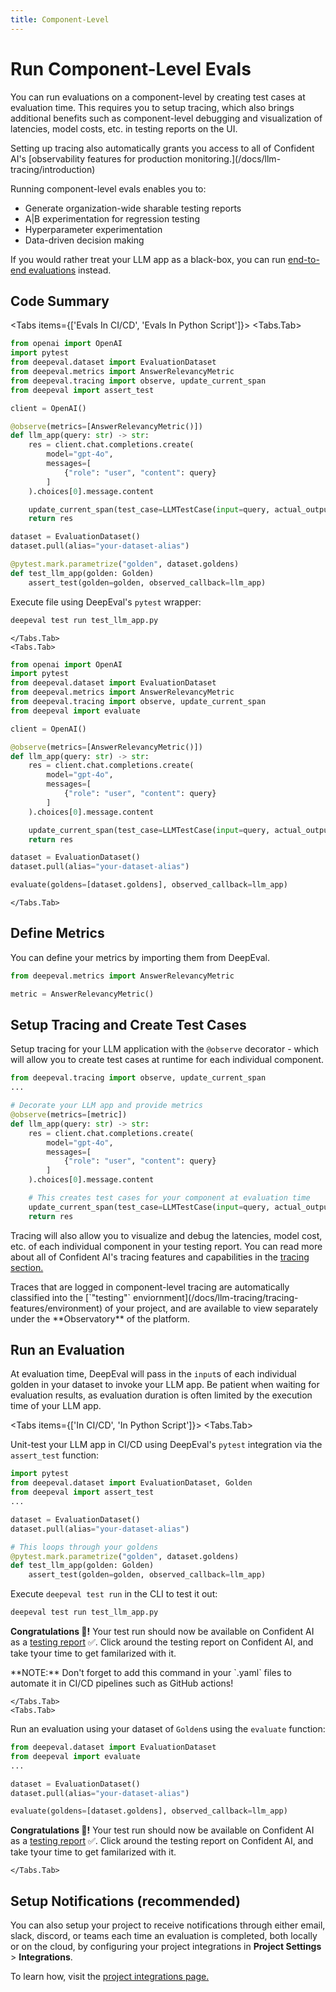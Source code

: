 ```yaml
---
title: Component-Level
---
```



# Run Component-Level Evals

You can run evaluations on a component-level by creating test cases at evaluation time.  This requires you to setup tracing, which also brings additional benefits such as component-level debugging and visualization of latencies, model costs, etc. in testing reports on the UI.

<Callout>
Setting up tracing also automatically grants you access to all of Confident AI's [observability features for production monitoring.](/docs/llm-tracing/introduction)
</Callout>

Running component-level evals enables you to:

- Generate organization-wide sharable testing reports
- A|B experimentation for regression testing
- Hyperparameter experimentation
- Data-driven decision making

If you would rather treat your LLM app as a black-box, you can run [end-to-end evaluations](/docs/llm-evaluation/run-evals/end-to-end-evals) instead.

## Code Summary

<Tabs items={['Evals In CI/CD', 'Evals In Python Script']}>
  <Tabs.Tab>

```python filename="test_llm_app.py" showLineNumbers {10, 19, 23, 27}
from openai import OpenAI
import pytest
from deepeval.dataset import EvaluationDataset
from deepeval.metrics import AnswerRelevancyMetric
from deepeval.tracing import observe, update_current_span
from deepeval import assert_test

client = OpenAI()

@observe(metrics=[AnswerRelevancyMetric()])
def llm_app(query: str) -> str:
    res = client.chat.completions.create(
        model="gpt-4o",
        messages=[
            {"role": "user", "content": query}
        ]
    ).choices[0].message.content

    update_current_span(test_case=LLMTestCase(input=query, actual_output=res))
    return res

dataset = EvaluationDataset()
dataset.pull(alias="your-dataset-alias")

@pytest.mark.parametrize("golden", dataset.goldens)
def test_llm_app(golden: Golden)
    assert_test(golden=golden, observed_callback=llm_app)
```

Execute file using DeepEval's `pytest` wrapper:

```bash
deepeval test run test_llm_app.py
```
    </Tabs.Tab>
    <Tabs.Tab>
```python showLineNumbers {10, 19, 23, 25}
from openai import OpenAI
import pytest
from deepeval.dataset import EvaluationDataset
from deepeval.metrics import AnswerRelevancyMetric
from deepeval.tracing import observe, update_current_span
from deepeval import evaluate

client = OpenAI()

@observe(metrics=[AnswerRelevancyMetric()])
def llm_app(query: str) -> str:
    res = client.chat.completions.create(
        model="gpt-4o",
        messages=[
            {"role": "user", "content": query}
        ]
    ).choices[0].message.content

    update_current_span(test_case=LLMTestCase(input=query, actual_output=res))
    return res

dataset = EvaluationDataset()
dataset.pull(alias="your-dataset-alias")

evaluate(goldens=[dataset.goldens], observed_callback=llm_app)
```
    </Tabs.Tab>
</Tabs>

## Define Metrics

You can define your metrics by importing them from DeepEval.

```python
from deepeval.metrics import AnswerRelevancyMetric

metric = AnswerRelevancyMetric()
```

## Setup Tracing and Create Test Cases

Setup tracing for your LLM application with the `@observe` decorator - which will allow you to create test cases at runtime for each individual component.

```python {5, 15}
from deepeval.tracing import observe, update_current_span
...

# Decorate your LLM app and provide metrics
@observe(metrics=[metric])
def llm_app(query: str) -> str:
    res = client.chat.completions.create(
        model="gpt-4o",
        messages=[
            {"role": "user", "content": query}
        ]
    ).choices[0].message.content

    # This creates test cases for your component at evaluation time
    update_current_span(test_case=LLMTestCase(input=query, actual_output=res))
    return res
```

Tracing will also allow you to visualize and debug the latencies, model cost, etc. of each individual component in your testing report. You can read more about all of Confident AI's tracing features and capabilities in the [tracing section.](/docs/llm-tracing/introduction)

<Callout type="warning">
Traces that are logged in component-level tracing are automatically classified into the [`"testing"` enviornment](/docs/llm-tracing/tracing-features/environment) of your project, and are available to view separately under the **Observatory** of the platform.
</Callout>

## Run an Evaluation

At evaluation time, DeepEval will pass in the `input`s of each individual golden in your dataset to invoke your LLM app. Be patient when waiting for evaluation results, as evaluation duration is often limited by the execution time of your LLM app.

<Tabs items={['In CI/CD', 'In Python Script']}>
  <Tabs.Tab>

Unit-test your LLM app in CI/CD using DeepEval's `pytest` integration via the `assert_test` function:

```python filename="test_llm_app.py" {12}
import pytest
from deepeval.dataset import EvaluationDataset, Golden
from deepeval import assert_test
...

dataset = EvaluationDataset()
dataset.pull(alias="your-dataset-alias")

# This loops through your goldens
@pytest.mark.parametrize("golden", dataset.goldens)
def test_llm_app(golden: Golden)
    assert_test(golden=golden, observed_callback=llm_app)
```

Execute `deepeval test run` in the CLI to test it out:

```bash
deepeval test run test_llm_app.py
```

**Congratulations 🎉!** Your test run should now be available on Confident AI as a [testing report](/docs/llm-evaluation/evaluation-features/testing-reports) ✅. Click around the testing report on Confident AI, and take tyour time to get familarized with it.

<Callout type="warning">
**NOTE:** Don't forget to add this command in your `.yaml` files to automate it in CI/CD pipelines such as GitHub actions!
</Callout>

    </Tabs.Tab>
    <Tabs.Tab>

Run an evaluation using your dataset of `Golden`s using the `evaluate` function:

```python {8}
from deepeval.dataset import EvaluationDataset
from deepeval import evaluate
...

dataset = EvaluationDataset()
dataset.pull(alias="your-dataset-alias")

evaluate(goldens=[dataset.goldens], observed_callback=llm_app)
```

**Congratulations 🎉!** Your test run should now be available on Confident AI as a [testing report](/docs/llm-evaluation/evaluation-features/testing-reports) ✅. Click around the testing report on Confident AI, and take tyour time to get familarized with it.

    </Tabs.Tab>
</Tabs>

## Setup Notifications (recommended)

You can also setup your project to receive notifications through either email, slack, discord, or teams each time an evaluation is completed, both locally or on the cloud, by configuring your project integrations in **Project Settings** > **Integrations**.

To learn how, visit the [project integrations page.](/project-settings/integrations)
